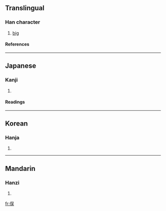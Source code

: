 {{see|俁}}

==Translingual==
===Han character===
{{Han char|rad=人|as=07|sn=9|four=|canj=人口一大 (ORMK)}}
# [[big]]
====References====
{{Han ref|kx=0106.041|dkj=00718|hdz=10160.030|uh=4FE3|ud=20451}}
----
==Japanese==
===Kanji===
{{ja-kanji|grade=|rs=人07}}
# {{defn|Japanese}} 
====Readings====
{{ja-readings|on=|kun=[[また]] (mata)}}
----
==Korean==
===Hanja===
{{ko-hanja|hangeul=[[오]]|rv=o|mr=o}}
# {{defn|Korean}}
----
==Mandarin==
===Hanzi===
{{cmn-hanzi|tra=俁|pin=[[yǔ]] (yu3)|wg=yü<sup>3</sup>}}
# {{defn|Mandarin}}

[[fr:俣]]